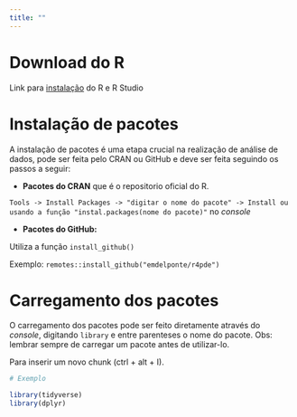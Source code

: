 ```yaml
---
title: ""
---
```


# Download do R

Link para [instalação](https://posit.co/download/rstudio-desktop/) do R e R Studio

# Instalação de pacotes

A instalação de pacotes é uma etapa crucial na realização de análise de dados, pode ser feita pelo CRAN ou GitHub e deve ser feita seguindo os passos a seguir:

-   **Pacotes do CRAN** que é o repositorio oficial do R.

`Tools -> Install Packages -> "digitar o nome do pacote" -> Install ou usando a função "instal.packages(nome do pacote)"` no *console*

-   **Pacotes do GitHub:**

Utiliza a função `install_github()`

Exemplo: `remotes::install_github("emdelponte/r4pde")`

# Carregamento dos pacotes

O carregamento dos pacotes pode ser feito diretamente através do *console*, digitando `library` e entre parenteses o nome do pacote. Obs: lembrar sempre de carregar um pacote antes de utilizar-lo.

Para inserir um novo chunk (ctrl + alt + I).

```r
# Exemplo

library(tidyverse)
library(dplyr) 


```
